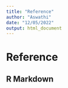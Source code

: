 ```yaml
---
title: "Reference"
author: "Aswathi"
date: "12/05/2022"
output: html_document
---
```



# Reference

## R Markdown
